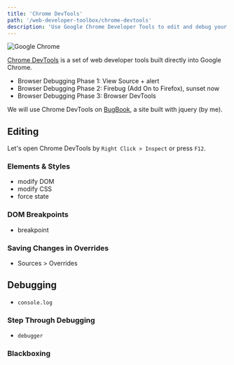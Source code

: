 ```yaml
---
title: 'Chrome DevTools'
path: '/web-developer-toolbox/chrome-devtools'
description: 'Use Google Chrome Developer Tools to edit and debug your web applications'
---
```


![Google Chrome](google-chrome.svg)

[Chrome DevTools][chrome-devtools] is a set of web developer tools built directly into Google Chrome.

* Browser Debugging Phase 1: View Source + alert
* Browser Debugging Phase 2: Firebug (Add On to Firefox), sunset now
* Browser Debugging Phase 3: Browser DevTools

We will use Chrome DevTools on [BugBook], a site built with jquery (by me).

## Editing

Let's open Chrome DevTools by `Right Click > Inspect` or press `F12`.

### Elements & Styles

* modify DOM
* modify CSS
* force state

### DOM Breakpoints

* breakpoint

### Saving Changes in Overrides

* Sources > Overrides

## Debugging

* `console.log`

### Step Through Debugging

* `debugger`

### Blackboxing

[chrome-devtools]: https://developers.google.com/web/tools/chrome-devtools/
[bugbook]: https://bugbook.netlify.com/
